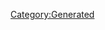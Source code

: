 {{Texts/Music
 |ID=14
 |MusicName=TRY AGAIN
 |OfficialName=TRY AGAIN
 |VocalName=Fire Bomber
 |VocalNameLF=Fire Bomber
 |Description=作品：マクロス7<br/><br/>歌手：Fire Bomber<br/><br/>作詞：K.INOJO、福山恭子<br/>作曲：福山芳樹
 |BuyURL=https://recochoku.jp/song/S20141960/single?ds=34295745
 |StoryDesc=Fire Bomberのボーカル、熱気バサラの歌声には、<br/>サウンドエナジーと呼ばれる力が特に強く宿っていた。<br/><br/>ファイヤーバルキリーを駆り、戦場で歌い続けるバサラ。<br/>戦いを嫌い、異星人とさえ歌によって通じ合えると信じる<br/>男の歌声は、熾烈な争いを終わらせる鍵となるか…？
 |StoryTitle=「山よ！銀河よ！俺の歌を聞けぇっ！！」
 |BannerId=2
 |AnmStoreURL=https://anime.dmkt-sp.jp/animestore/ci_pc?workId=20597
}}
[[Category:Generated]]
